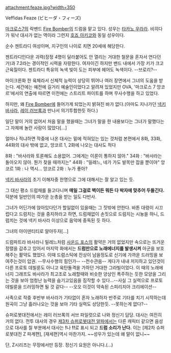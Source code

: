 attachment:feaze.jpg?width=350

Veffidas Feaze (ビヒーダ・フィーズ) 

[[마크로스7]]의 락밴드 [[Fire Bomber]]의 드럼을 맡고 있다.
성우는 [[타카노 우라라]]. 비히다가 워낙 대사가 없는 역이라 그런지 [[호죠 아키코]]와 동일 성우이다.
 
순수 젠트라디 여성이며, 지구인의 나이로 치면 20세에 해당한다.

젠트라디인다운 괴력(장정 4명이 달라붙어도 안 열리는 거대한 철문을 혼자서 연다던가)과 7.2라는 경이적인 시력을 자랑한다. 여자이긴 하지만 밴드 내에서 가장 키가 크고 근육질이다. 젠트라디 특유의 녹색 빛이 도는 피부에 헤어도 녹색이다. --브로리?--

마이크론화 한 육체라서 신체적 능력이 상당히 뛰어나 여러 장면에서 그녀의 도움을 받는다. 세간에는 예전에 길거리 예술인이었다고 알려져 있었지만 OVA, '마크로스 7 앙코르'에서의 연출에 따르면 이전에는 스트리트 파이트를 하며 무사수행을 하고 있었다.  

하지만, 왜 [[Fire Bomber]]에 들어가게 되었는지 밝혀진 바가 없다.(아마도 지나가던 [[넥키 바사라]], [[레이 러브록]]과 만나서 의기투합한듯 하다.)

일단 말이 거의 없어서 처음 말을 했을때는 그녀가 말을 한 내용보다는 그녀가 말했다는 그 자체에 놀란 사람이 많았다[...]

얼마나 적냐하면 작중에 나온 대사는 밑에 적혀있는 있는 것처럼
본편에서 8화, 33화, 44화의 대사 밖에 없고, 앙코르 1, 2화에 나오는 대사도 적다

8화 : "바사라와 토론해도 소용없어. 그에게는 이론이 통하지 않아."
34화 : "바사라는 돌아오지 않아. 뭔가 찾을 때까지는"
44화 : "밀레느, 네가 가도 발목만 잡을 뿐이야"
앙코르 1화 : 나 역시...
앙코르 2화 : 누가 좋아?

[[넥키 바사라]]의 초기 이해자중 한명으로 그에 대해서는 잘 알고 있는 듯.

그 대신 평소 드럼채를 들고다니며 '''매일 그걸로 벽이든 뭐든 다 박자에 맞추어 두들긴다.''' 덕분에 일반인의 따가운 눈총을 받는 일도 다반사. 

그녀가 어딘가에 앉아있다던가 할일없이 있을때는 그 짓밖에 안한다. 바톤 대령이 시끄럽다고 드럼치는 것을 중지하라고 하면, 드럼채없이 손짓으로 드럼치는 시늉을 하니, 드럼치는 것에 넥키 바사라 이상으로 음악에 중독된 듯 하다.

그녀의 아이덴티티로 알아두자[...]

드럼파트라 바사라니 밀레느처럼 [[사운드 포스]]의 활약은 거의 없었지만 속으로는 뜨거운 정렬을 감추고 있어서 마지막 화에서는 '''드럼만으로 노래에너지를 발생시켜''' 아군을 보호해주는 활약도 했었다. 이때 드럼스틱에 잔상이 남을정도로 신기에 가까운 드러밍을 보여주는것이 압권. --무사수행의 힘인가-- --천수관음-- 게다가 내내 저지하고 있던것이 다른 프로토 데빌룬도 아니고 육탄돌격을 가하던 거대한 그라빌이었다. 이 때의 노래에너지 그래프도 바사라가 최고조로 노래할때와 비슷한 양상인 폭주하는 듯한 모양을 그리는 것을 보아 엄청난 능력을 숨기고있음을 짐작할 수 있다...--사실 그 실력으로 프로토 데빌룬을 드러밍하면 될 것 같다-- --오오 이것이 약속된 스피리치아 크리에이션-- 

사족으로 작중 후반부 바사라가 기타없이 혼자 노래하자 반주로 기타를 치기 시작하는데 원곡이 그냥 흘러나오는 것을 보아 기타 실력도 상당한듯. --못하는게 없다?-- 
 
슈퍼로봇대전에서는 레이 러브록의 서브 파일럿으로 나와 정신기 담당. 대사는 여전히 거의 없다. 전투 대사의 경우 [[제3차 슈퍼로봇대전 알파]]에서는 다른 캐릭터 같으면 음성으로 대사를 칠 부분에서 대사는 '''!'''나 '''!!'''로 표시 되고 '''드럼 소리가 난다.''' 이는 [제2차 슈퍼로봇대전 Z 파계편], [재세편]역시 마찬가지. ~~성우가 있는데 왜 말이 없니~~

단, Z시리즈는 무장에서만 등장. 정신기 요원은 아니다.(...)
